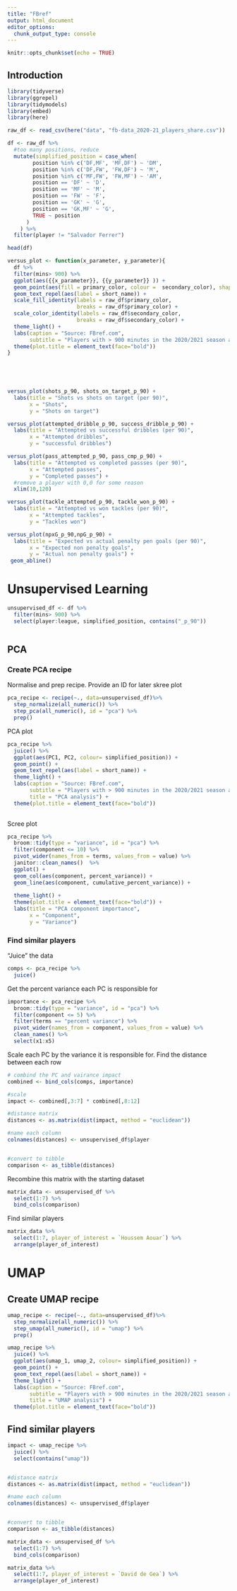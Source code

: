 ```yaml
---
title: "FBref"
output: html_document
editor_options: 
  chunk_output_type: console
---
```


```r
knitr::opts_chunk$set(echo = TRUE)
```

## Introduction

```r
library(tidyverse)
library(ggrepel)
library(tidymodels)
library(embed)
library(here)
```

```r
raw_df <- read_csv(here("data", "fb-data_2020-21_players_share.csv"))
```

```r
df <- raw_df %>% 
  #too many positions, reduce
  mutate(simplified_position = case_when(
        position %in% c('DF,MF', 'MF,DF') ~ 'DM',
        position %in% c('DF,FW', 'FW,DF') ~ 'M',
        position %in% c('MF,FW', 'FW,MF') ~ 'AM',
        position == 'DF' ~ 'D',
        position == 'MF' ~ 'M',
        position == 'FW' ~ 'F',
        position == 'GK' ~ 'G',
        position == 'GK,MF' ~ 'G',
        TRUE ~ position
      )
    ) %>% 
  filter(player != "Salvador Ferrer")
```

```r
head(df)
```

```r




versus_plot <- function(x_parameter, y_parameter){
  df %>%
  filter(mins> 900) %>% 
  ggplot(aes({{x_parameter}}, {{y_parameter}} )) +
  geom_point(aes(fill = primary_color, colour =  secondary_color), shape = 21) +
  geom_text_repel(aes(label = short_name)) +
  scale_fill_identity(labels = raw_df$primary_color,
                      breaks = raw_df$primary_color) +
  scale_color_identity(labels = raw_df$secondary_color,
                      breaks = raw_df$secondary_color) +
  theme_light() +
  labs(caption = "Source: FBref.com",
       subtitle = "Players with > 900 minutes in the 2020/2021 season across the 'top five' leagues") +
  theme(plot.title = element_text(face="bold"))
}


  
  
```

```r
versus_plot(shots_p_90, shots_on_target_p_90) +
  labs(title = "Shots vs shots on target (per 90)",
       x = "Shots",
       y = "Shots on target")
```

```r
versus_plot(attempted_dribble_p_90, success_dribble_p_90) +
  labs(title = "Attempted vs successful dribbles (per 90)",
       x = "Attempted dribbles",
       y = "successful dribbles")
```

```r
versus_plot(pass_attempted_p_90, pass_cmp_p_90) +
  labs(title = "Attempted vs completed passses (per 90)",
       x = "Attempted passes",
       y = "Completed passes") +
  #remove a player with 0,0 for some reason
  xlim(10,120)
```

```r
versus_plot(tackle_attempted_p_90, tackle_won_p_90) +
  labs(title = "Attempted vs won tackles (per 90)",
       x = "Attempted tackles",
       y = "Tackles won") 
```

```r
versus_plot(npxG_p_90,npG_p_90) +
  labs(title = "Expected vs actual penalty pen goals (per 90)",
       x = "Expected non penalty goals",
       y = "Actual non penalty goals") +
 geom_abline()
```

# Unsupervised Learning

```r
unsupervised_df <- df %>% 
  filter(mins> 900) %>% 
  select(player:league, simplified_position, contains("_p_90"))



```

## PCA

### Create PCA recipe

Normalise and prep recipe. Provide an ID for later skree plot

```r


pca_recipe <- recipe(~., data=unsupervised_df)%>%
  step_normalize(all_numeric()) %>%
  step_pca(all_numeric(), id = "pca") %>% 
  prep() 
```

PCA plot

```r
pca_recipe %>% 
  juice() %>% 
  ggplot(aes(PC1, PC2, colour= simplified_position)) +
  geom_point() +
  geom_text_repel(aes(label = short_name)) +
  theme_light() +
  labs(caption = "Source: FBref.com",
       subtitle = "Players with > 900 minutes in the 2020/2021 season across the 'top five' leagues",
       title = "PCA analysis") +
  theme(plot.title = element_text(face="bold"))
  
```

Scree plot

```r
pca_recipe %>% 
  broom::tidy(type = "variance", id = "pca") %>% 
  filter(component <= 10) %>% 
  pivot_wider(names_from = terms, values_from = value) %>% 
  janitor::clean_names()  %>% 
  ggplot() +
  geom_col(aes(component, percent_variance)) +
  geom_line(aes(component, cumulative_percent_variance)) +
  
  theme_light() +
  theme(plot.title = element_text(face="bold")) +
  labs(title = "PCA component importance",
       x = "Component",
       y = "Variance")
```

### Find similar players

"Juice" the data

```r
comps <- pca_recipe %>% 
  juice()
```

Get the percent variance each PC is responsible for

```r
importance <- pca_recipe %>% 
  broom::tidy(type = "variance", id = "pca") %>% 
  filter(component <= 5) %>% 
  filter(terms == "percent variance") %>% 
  pivot_wider(names_from = component, values_from = value) %>% 
  clean_names() %>% 
  select(x1:x5)
```

Scale each PC by the variance it is responsible for. Find the distance between each row

```r

# combind the PC and vairance impact
combined <- bind_cols(comps, importance)

#scale
impact <- combined[,3:7] * combined[,8:12]

#distance matrix
distances <- as.matrix(dist(impact, method = "euclidean"))

#name each column
colnames(distances) <- unsupervised_df$player


#convert to tibble
comparison <- as_tibble(distances) 
```

Recombine this matrix with the starting dataset

```r
matrix_data <- unsupervised_df %>% 
  select(1:7) %>% 
  bind_cols(comparison)

```

Find similar players

```r

matrix_data %>% 
  select(1:7, player_of_interest = `Houssem Aouar`) %>% 
  arrange(player_of_interest) 
```

# UMAP

## Create UMAP recipe

```r
umap_recipe <- recipe(~., data=unsupervised_df)%>%
  step_normalize(all_numeric()) %>%
  step_umap(all_numeric(), id = "umap") %>% 
  prep() 
```

```r
umap_recipe %>% 
  juice() %>% 
  ggplot(aes(umap_1, umap_2, colour= simplified_position)) +
  geom_point() +
  geom_text_repel(aes(label = short_name)) +
  theme_light() +
  labs(caption = "Source: FBref.com",
       subtitle = "Players with > 900 minutes in the 2020/2021 season across the 'top five' leagues",
       title = "UMAP analysis") +
  theme(plot.title = element_text(face="bold"))
```

## Find similar players

```r
impact <- umap_recipe %>% 
  juice() %>% 
  select(contains("umap"))


#distance matrix
distances <- as.matrix(dist(impact, method = "euclidean"))

#name each column
colnames(distances) <- unsupervised_df$player


#convert to tibble
comparison <- as_tibble(distances) 
```

```r
matrix_data <- unsupervised_df %>% 
  select(1:7) %>% 
  bind_cols(comparison)
```

```r
matrix_data %>% 
  select(1:7, player_of_interest = `David de Gea`) %>% 
  arrange(player_of_interest) 
```
